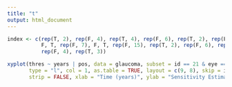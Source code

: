 ```yaml
---
title: "t"
output: html_document
---
```



```r
index <- c(rep(T, 2), rep(F, 4), rep(T, 4), rep(F, 6), rep(T, 2), rep(F, 8), T,
           F, T, rep(F, 7), F, T, rep(F, 15), rep(T, 2), rep(F, 6), rep(T, 4),
           rep(F, 4), rep(T, 3))

xyplot(thres ~ years | pos, data = glaucoma, subset = id == 21 & eye == 2,
       type = "l", col = 1, as.table = TRUE, layout = c(9, 8), skip = index,
       strip = FALSE, xlab = "Time (years)", ylab = "Sensitivity Estimate (dB)")
```
